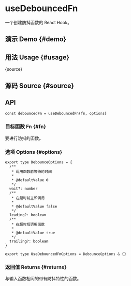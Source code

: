 # useDebouncedFn


<HooksType category="Utilities" />

一个创建防抖函数的 React Hook。

## 演示 Demo \{#demo}


<App />

## 用法 Usage \{#usage}


<RawCode>{source}</RawCode>

## 源码 Source \{#source}


<Source />

## API

```tsx
const debouncedFn = useDebouncedFn(fn, options)
```

### 目标函数 Fn \{#fn}

要进行防抖的函数。

### 选项 Options \{#options}

```tsx
export type DebounceOptions = {
  /**
   * 调用函数前等待的时间
   *
   * @defaultValue 0
   */
  wait?: number
  /**
   * 在超时前立即调用
   *
   * @defaultValue false
   */
  leading?: boolean
  /**
   * 在超时后调用函数
   *
   * @defaultValue true
   */
  trailing?: boolean
}

export type UseDebouncedFnOptions = DebounceOptions & {}
```

### 返回值 Returns \{#returns}

与输入函数相同的带有防抖特性的函数。

